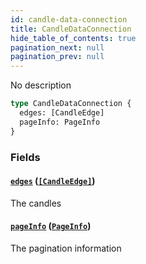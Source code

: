 ```yaml
---
id: candle-data-connection
title: CandleDataConnection
hide_table_of_contents: true
pagination_next: null
pagination_prev: null
---
```



No description

```graphql
type CandleDataConnection {
  edges: [CandleEdge]
  pageInfo: PageInfo
}
```


### Fields

#### [`edges`](#) ([`[CandleEdge]`](/docs/testnet/graphql/objects/candle-edge))

The candles


#### [`pageInfo`](#) ([`PageInfo`](/docs/testnet/graphql/objects/page-info))

The pagination information




